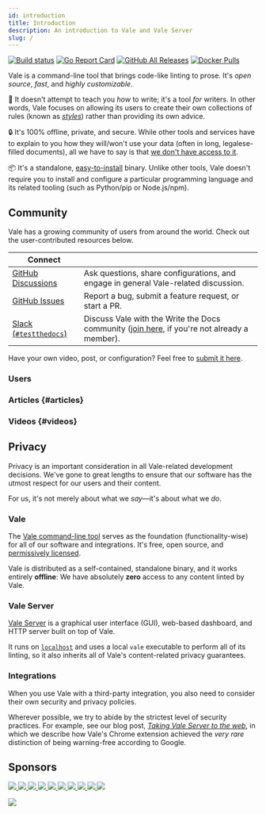 ```yaml
---
id: introduction
title: Introduction
description: An introduction to Vale and Vale Server
slug: /
---
```



[![Build status](https://ci.appveyor.com/api/projects/status/snk0oo6ih1nwuf6r?svg=true)](https://ci.appveyor.com/project/jdkato/vale) [![Go Report Card](https://img.shields.io/badge/%F0%9F%93%9D%20%20go%20report-A%2B-75C46B?color=00ACD7)](https://goreportcard.com/report/github.com/errata-ai/vale) [![GitHub All Releases](https://img.shields.io/github/downloads/errata-ai/vale/total?logo=GitHub&color=ff69b4)](https://github.com/errata-ai/vale/releases) [![Docker Pulls](https://img.shields.io/docker/pulls/jdkato/vale?color=orange&logo=docker&logoColor=white)](https://hub.docker.com/r/jdkato/vale)

Vale is a command-line tool that brings code-like linting to prose. It's
_open source_, _fast_, and _highly customizable_.

:memo: It doesn't attempt to teach you _how_ to write; it's a tool _for_ writers. In
other words, Vale focuses on allowing its users to create their own collections
of rules (known as [_styles_](/vale/styles)) rather than providing its own
advice.

:lock: It's 100% offline, private, and secure. While other tools and services
have to explain to you how they will/won't use your data (often in long,
legalese-filled documents), all we have to say is that [we don't have access
to it](#privacy).

:package: It's a standalone, [easy-to-install](/vale/install) binary. Unlike other tools, Vale
doesn't require you to install and configure a particular programming language
and its related tooling (such as Python/pip or Node.js/npm).

## Community

Vale has a growing community of users from around the world. Check out the
user-contributed resources below.

| Connect                    |                                                                                                 |
| -------------------------- | ----------------------------------------------------------------------------------------------- |
| [GitHub Discussions][1]    | Ask questions, share configurations, and engage in general Vale-related discussion.             |
| [GitHub Issues][4]         | Report a bug, submit a feature request, or start a PR.                                          |
| [Slack (`#testthedocs`)][2]| Discuss Vale with the Write the Docs community ([join here][3], if you're not already a member). |

Have your own video, post, or configuration? Feel free to [submit it here](https://github.com/errata-ai/vale-server/issues/new).

### Users

<ActiveTeamRow />

### Articles {#articles}

<BlogList />

### Videos {#videos}

<VideoList />

## Privacy

Privacy is an important consideration in all Vale-related development
decisions. We've gone to great lengths to ensure that our software has the
utmost respect for our users and their content.

For us, it's not merely about what we *say*&mdash;it's about what we *do*.

### Vale

The [Vale command-line tool][5] serves as the foundation (functionality-wise)
for all of our software and integrations. It's free, open source, and
[permissively licensed][6].

Vale is distributed as a self-contained, standalone binary, and it works
entirely **offline**: We have absolutely **zero** access to any content linted
by Vale.

### Vale Server

[Vale Server][7] is a graphical user interface (GUI), web-based dashboard, and
HTTP server built on top of Vale.

It runs on [`localhost`][8] and uses a local `vale` executable to perform all
of its linting, so it also inherits all of Vale's content-related privacy
guarantees.

### Integrations

When you use Vale with a third-party integration, you also need to consider
their own security and privacy policies.

Wherever possible, we try to abide by the strictest level of security
practices. For example, see our blog post, [*Taking Vale Server to the web*][14],
in which we describe how Vale's Chrome extension achieved the *very rare*
distinction of being warning-free according to Google.

## Sponsors

<a href="https://opencollective.com/vale/organization/0/website">
  <img src="https://opencollective.com/vale/organization/0/avatar.svg?avatarHeight=100" />
</a>
<a href="https://opencollective.com/vale/organization/1/website">
  <img src="https://opencollective.com/vale/organization/1/avatar.svg?avatarHeight=100" />
</a>
<a href="https://opencollective.com/vale/organization/2/website">
  <img src="https://opencollective.com/vale/organization/2/avatar.svg?avatarHeight=100" />
</a>
<a href="https://opencollective.com/vale/organization/3/website">
  <img src="https://opencollective.com/vale/organization/3/avatar.svg?avatarHeight=100" />
</a>
<a href="https://opencollective.com/vale/organization/4/website">
  <img src="https://opencollective.com/vale/organization/4/avatar.svg?avatarHeight=100" />
</a>
<a href="https://opencollective.com/vale/organization/5/website">
  <img src="https://opencollective.com/vale/organization/5/avatar.svg?avatarHeight=100" />
</a>
<a href="https://opencollective.com/vale/organization/6/website">
  <img src="https://opencollective.com/vale/organization/6/avatar.svg?avatarHeight=100" />
</a>
<a href="https://opencollective.com/vale/organization/7/website">
  <img src="https://opencollective.com/vale/organization/7/avatar.svg?avatarHeight=100" />
</a>
<a href="https://opencollective.com/vale/organization/8/website">
  <img src="https://opencollective.com/vale/organization/8/avatar.svg?avatarHeight=100" />
</a>
<a href="https://opencollective.com/vale/organization/9/website">
  <img src="https://opencollective.com/vale/organization/9/avatar.svg?avatarHeight=100" />
</a>

<a href="https://opencollective.com/vale"><img src="https://opencollective.com/vale/individuals.svg?width=890" /></a>

[1]: https://github.com/errata-ai/vale/discussions
[2]: https://writethedocs.slack.com/archives/CBWQQ5E57
[3]: https://www.writethedocs.org/slack/
[4]: https://github.com/errata-ai/vale/issues/new
[5]: https://github.com/errata-ai/vale
[6]: https://github.com/errata-ai/vale/blob/v2/LICENSE
[7]: /vale-server/install
[8]: https://en.wikipedia.org/wiki/Localhost
[9]: https://vale-studio.errata.ai/
[10]: https://errata.ai/vale-server/privacy/
[11]: https://errata.ai/vale-server/terms/
[12]: https://www.heroku.com/
[13]: https://github.blog/2020-12-17-no-cookie-for-you/
[14]: /blog/taking-vale-server-to-the-web
